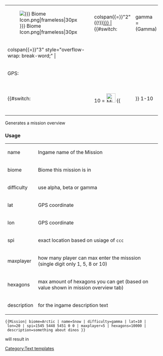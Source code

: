 <includeonly><onlyinclude><div class="mission">
{|class="mission-main"
|-
| [[File:{{{biome|}}} Biome Icon.png|frameless|30px]] 
|colspan{{=}}"2"{{!}}<span class="mission-dif-none">[[Missions/{{{name|}}} {{ucfirst:{{{difficulty|}}} }}|{{{name|}}}]]</span>{{#switch:{{{difficulty|}}} 
|gamma = <span class="mission-dif-gamma"> (Gamma)</span>
|beta = <span class="mission-dif-beta"> (Beta)</span>
|alpha = <span class="mission-dif-alpha"> (Alpha)</span>
| &nbsp;
}}
|-
| colspan{{=}}"3" style="overflow-wrap: break-word;" | {{{description|}}}
|-
|GPS: 
| {{{lat|}}} &nbsp; {{{lon|}}} 
| {{Console|cheat spi {{{spi|}}} }}
|-
|{{#switch: {{{maxplayer|}}} 
|10 = [[File:Missions_MultiplayerIcon.png|frameless|30px]] {{!!}} 1-10 
|8 = [[File:Missions_MultiplayerIcon.png|frameless|30px]] {{!!}} 1-8 
|5 = [[File:Missions_MultiplayerIcon.png|frameless|30px]] {{!!}} 1-5 
|1 = [[File:Missions_SinglePlayerIcon.png|frameless|30px]] {{!!}} 1 
|#default = &nbsp; {{!!}} &nbsp;
}} 
| style="text-align: right;" |{{{hexagons|}}} &nbsp; [[File:Hexagon Icon.png|frameless|30px]]
|}</div></onlyinclude></includeonly>
<noinclude>
Generates a mission overview 
===Usage===

<table class="wikitable">
<tr><td>name</td><td>Ingame name of the Mission</td></tr>
<tr><td>biome</td><td>Biome this mission is in</td></tr>
<tr><td>difficulty</td><td>use alpha, beta or gamma</td></tr>
<tr><td>lat</td><td>GPS coordinate</td></tr>
<tr><td>lon</td><td>GPS coordinate</td></tr>
<tr><td>spi</td><td>exact location based on usiage of <code>ccc</code></td></tr>
<tr><td>maxplayer</td><td>how many player can max enter the misssion (single digit only 1, 5, 8 or 10)</td></tr>
<tr><td>hexagons</td><td>max amount of hexagons you can get (based on value shown in mission overview tab)</td></tr>
<tr><td>description</td><td>for the ingame description text</td></tr>
</table>


 <nowiki>{{Mission| biome=Arctic | name=Snow | difficulty=gamma | lat=10 | lon=20 | spi=1545 5448 5451 0 0 | maxplayer=5 | hexagons=10000 | description=something about dinos }}</nowiki>
will result in 
{{Mission| biome=Arctic | name=Snow | difficulty=gamma | lat=10 | lon=20 | spi=1545 5448 5451 0 0 | maxplayer=5 | hexagons=10000 |  description=something about dinos }}


[[Category:Text templates]]</noinclude>

